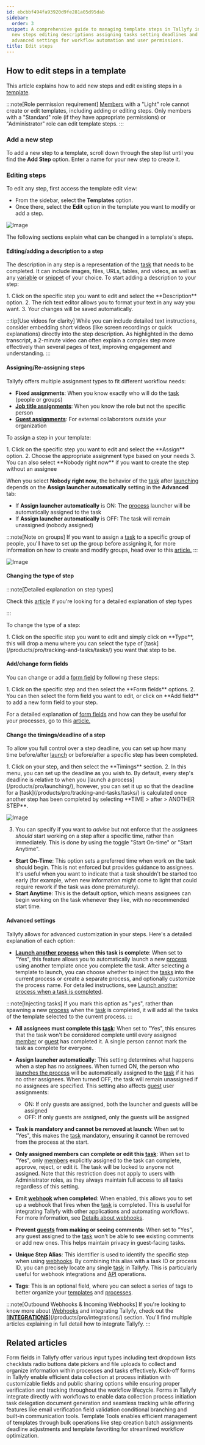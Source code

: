 ```yaml
---
id: ebcbbf494fa93920d9fe281a05d95dab
sidebar:
  order: 3
snippet: A comprehensive guide to managing template steps in Tallyfy including adding
  new steps editing descriptions assigning tasks setting deadlines and configuring
  advanced settings for workflow automation and user permissions.
title: Edit steps
---
```



## How to edit steps in a template

This article explains how to add new steps and edit existing steps in a [template](/products/pro/documenting/templates/).

:::note[Role permission requirement]
[Members](/products/pro/documenting/members/) with a "Light" role cannot create or edit templates, including adding or editing steps. Only members with a "Standard" role (if they have appropriate permissions) or "Administrator" role can edit template steps.
:::

### Add a new step

To add a new step to a template, scroll down through the step list until you find the **Add Step** option. Enter a name for your new step to create it.


### Editing steps

To edit any step, first access the template edit view:

- From the sidebar, select the **Templates** option.
- Once there, select the **Edit** option in the template you want to modify or add a step.

![Image](https://screenshots.tallyfy.com/tallyfy%2Fpro%2Fdesktop-light-open-edit-mode-template.png)

The following sections explain what can be changed in a template's steps.

#### Editing/adding a description to a step

The description in any step is a representation of the [task](/products/pro/tracking-and-tasks/tasks/) that needs to be completed. It can include images, files, URLs, tables, and videos, as well as any [variable](/products/pro/documenting/templates/variables/) or [snippet](/products/pro/documenting/templates/snippets/) of your choice. To start adding a description to your step:

<Steps>
1. Click on the specific step you want to edit and select the **Description** option.
2. The rich text editor allows you to format your text in any way you want.
3. Your changes will be saved automatically.
</Steps>

:::tip[Use videos for clarity]
While you can include detailed text instructions, consider embedding short videos (like screen recordings or quick explanations) directly into the step description. As highlighted in the demo transcript, a 2-minute video can often explain a complex step more effectively than several pages of text, improving engagement and understanding.
:::

#### Assigning/Re-assigning steps

Tallyfy offers multiple assignment types to fit different workflow needs:

- **Fixed assignments**: When you know exactly who will do the [task](/products/pro/tracking-and-tasks/tasks/) (people or groups)
- **[Job title assignments](/products/pro/documenting/templates/edit-templates/understanding-assignment-types/)**: When you know the role but not the specific person
- **[Guest assignments](/products/pro/documenting/guests/how-can-i-assign-tasks-to-guest-users-in-tallyfy/)**: For external collaborators outside your organization

To assign a step in your template:

<Steps>
1. Click on the specific step you want to edit and select the **Assign** option.
2. Choose the appropriate assignment type based on your needs
3. You can also select **Nobody right now** if you want to create the step without an assignee
</Steps>

When you select **Nobody right now**, the behavior of the [task](/products/pro/tracking-and-tasks/tasks/) after [launching](/products/pro/launching/) depends on the **Assign launcher automatically** setting in the **Advanced** tab:

- If **Assign launcher automatically** is ON: The [process](/products/pro/tracking-and-tasks/processes/) launcher will be automatically assigned to the task
- If **Assign launcher automatically** is OFF: The task will remain unassigned (nobody assigned)

:::note[Note on groups]
If you want to assign a [task](/products/pro/tracking-and-tasks/tasks/) to a specific group of people, you'll have to set up the group before assigning it, for more information on how to create and modify groups, head over to this [article.](/products/pro/documenting/groups/how-to-manage-groups-and-assign-tasks-in-tallyfy/)
:::

![Image](https://screenshots.tallyfy.com/tallyfy%2Fpro%2Fdesktop-light-assign-a-task-to-somebody.png)

#### Changing the type of step

:::note[Detailed explanation on step types]

Check this [article](/products/pro/tracking-and-tasks/tasks/what-types-of-tasks-can-i-create-with-tallyfy/) if you're looking for a detailed explanation of step types

:::

To change the type of a step:

<Steps>
1. Click on the specific step you want to edit and simply click on **Type**, this will drop a menu where you can select the type of [task](/products/pro/tracking-and-tasks/tasks/) you want that step to be.
</Steps>

#### Add/change form fields

You can change or add a [form field](/products/pro/tracking-and-tasks/tasks/what-are-form-fields-in-tallyfy/) by following these steps:

<Steps>
1. Click on the specific step and then select the **Form fields** options.
2. You can then select the form field you want to edit, or click on **Add field** to add a new form field to your step.
</Steps>

For a detailed explanation of [form fields](/products/pro/tracking-and-tasks/tasks/what-are-form-fields-in-tallyfy/) and how can they be useful for your processes, go to this [article.](/products/pro/tracking-and-tasks/tasks/what-are-form-fields-in-tallyfy/)

#### Change the timings/deadline of a step

To allow you full control over a step deadline, you can set up how many time before/after [launch](/products/pro/launching/) or before/after a specific step has been completed.

<Steps>
1. Click on your step, and then select the **Timings** section.
2. In this menu, you can set up the deadline as you wish to. By default, every step's deadline is relative to when you [launch a process](/products/pro/launching/), however, you can set it up so that the deadline for a [task](/products/pro/tracking-and-tasks/tasks/) is calculated once another step has been completed by selecting **TIME > after > ANOTHER STEP**.

![Image](https://screenshots.tallyfy.com/tallyfy%2Fpro%2Fdesktop-light-setup-deadline-after-completion-example.png)

3. You can specify if you want to _advise_ but not enforce that the assignees _should_ start working on a step after a specific time, rather than immediately. This is done by using the toggle "Start On-time" or "Start Anytime".
  - **Start On-Time**: This option sets a preferred time when work on the task should begin. This is not enforced but provides guidance to assignees. It's useful when you want to indicate that a task shouldn't be started too early (for example, when new information might come to light that could require rework if the task was done prematurely).
  - **Start Anytime**: This is the default option, which means assignees can begin working on the task whenever they like, with no recommended start time.
</Steps>

#### Advanced settings

Tallyfy allows for advanced customization in your steps. Here's a detailed explanation of each option:

- **[Launch another process](/products/pro/launching/launch-process-when-task-is-completed/) when this task is complete**: When set to "Yes", this feature allows you to automatically launch a new [process](/products/pro/tracking-and-tasks/processes/) using another template once you complete the task. After selecting a template to launch, you can choose whether to inject the [tasks](/products/pro/tracking-and-tasks/tasks/) into the current process or create a separate process, and optionally customize the process name. For detailed instructions, see [Launch another process when a task is completed](/products/pro/launching/launch-process-when-task-is-completed/).

:::note[Injecting tasks]
If you mark this option as "yes", rather than spawning a new [process](/products/pro/tracking-and-tasks/processes/) when the [task](/products/pro/tracking-and-tasks/tasks/) is completed, it will add all the tasks of the template selected to the current process.
:::

- **All assignees must complete this [task](/products/pro/tracking-and-tasks/tasks/)**: When set to "Yes", this ensures that the task won't be considered complete until every assigned [member](/products/pro/documenting/members/) or [guest](/products/pro/documenting/guests/) has completed it. A single person cannot mark the task as complete for everyone.

- **Assign launcher automatically**: This setting determines what happens when a step has no assignees. When turned ON, the person who [launches the process](/products/pro/launching/) will be automatically assigned to the [task](/products/pro/tracking-and-tasks/tasks/) if it has no other assignees. When turned OFF, the task will remain unassigned if no assignees are specified. This setting also affects [guest](/products/pro/documenting/guests/) user assignments:
  - ON: If only guests are assigned, both the launcher and guests will be assigned
  - OFF: If only guests are assigned, only the guests will be assigned

- **Task is mandatory and cannot be removed at launch**: When set to "Yes", this makes the [task](/products/pro/tracking-and-tasks/tasks/) mandatory, ensuring it cannot be removed from the process at the start.

- **Only assigned members can complete or edit this [task](/products/pro/tracking-and-tasks/tasks/)**: When set to "Yes", only [members](/products/pro/documenting/members/) explicitly assigned to the task can complete, approve, reject, or edit it. The task will be locked to anyone not assigned. Note that this restriction does not apply to users with Administrator roles, as they always maintain full access to all tasks regardless of this setting.

- **Emit [webhook](/products/pro/integrations/webhooks/) when completed**: When enabled, this allows you to set up a webhook that fires when the [task](/products/pro/tracking-and-tasks/tasks/) is completed. This is useful for integrating Tallyfy with other applications and automating workflows. For more information, see [Details about webhooks](/products/pro/integrations/webhooks/how-to-set-up-webhooks-in-tallyfy/).

- **Prevent [guests](/products/pro/documenting/guests/) from making or seeing comments**: When set to "Yes", any guest assigned to the [task](/products/pro/tracking-and-tasks/tasks/) won't be able to see existing comments or add new ones. This helps maintain privacy in guest-facing tasks.

- **Unique Step Alias**: This identifier is used to identify the specific step when using [webhooks](/products/pro/integrations/webhooks/). By combining this alias with a task ID or process ID, you can precisely locate any single [task](/products/pro/tracking-and-tasks/tasks/) in Tallyfy. This is particularly useful for webhook integrations and [API](/products/pro/integrations/open-api/) operations.

- **Tags**: This is an optional field, where you can select a series of tags to better organize your [templates](/products/pro/documenting/templates/) and [processes](/products/pro/tracking-and-tasks/processes/).

:::note[Outbound Webhooks & Incoming Webhooks]
If you're looking to know more about [Webhooks](/products/pro/integrations/webhooks/) and integrating Tallyfy, check out the [**[INTEGRATIONS](/products/pro/integrations/)**](/products/pro/integrations/) section. You'll find multiple articles explaining in full detail how to integrate Tallyfy.
:::


## Related articles
<CardGrid>
<LinkTitleCard header="<b>Tasks > Types of form fields</b>" href="/products/pro/tracking-and-tasks/tasks/what-are-form-fields-in-tallyfy/" > Form fields in Tallyfy offer various input types including text dropdown lists checklists radio buttons date pickers and file uploads to collect and organize information within processes and tasks effectively. </LinkTitleCard>
<LinkTitleCard header="<b>Triggers > Launch via a kick-off form</b>" href="/products/pro/launching/triggers/kick-off-forms/" > Kick-off forms in Tallyfy enable efficient data collection at process initiation with customizable fields and public sharing options while ensuring proper verification and tracking throughout the workflow lifecycle. </LinkTitleCard>
<LinkTitleCard header="<b>How To > Build effective forms</b>" href="/products/pro/tutorials/how-to/build-effective-forms/" > Forms in Tallyfy integrate directly with workflows to enable data collection process initiation task delegation document generation and seamless tracking while offering features like email verification field validation conditional branching and built-in communication tools. </LinkTitleCard>
<LinkTitleCard header="<b>Templates > Template Tools</b>" href="/products/pro/documenting/templates/how-can-power-tools-enhance-my-tallyfy-experience/" > Template Tools enables efficient management of templates through bulk operations like step creation batch assignments deadline adjustments and template favoriting for streamlined workflow optimization. </LinkTitleCard>
</CardGrid>